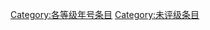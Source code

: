 {{catmore1|[[WikiProject:年号|WikiProject:年号]]}}
{{Articles by Quality|topic=年号|project=年号|format=toc}}
{{emptycat}}

[[Category:各等级年号条目|Category:各等级年号条目]]
[[Category:未评级条目|Category:未评级条目]]
